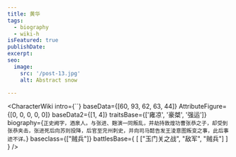 ```yaml
---
title: 黄华
tags:
  - biography
  - wiki-h
isFeatured: true
publishDate:
excerpt:
seo:
  image:
    src: '/post-13.jpg'
    alt: Abstract snow

---
```



<CharacterWiki
  intro={``}
  baseData={[60, 93, 62, 63, 44]}
  AttributeFigure={[0, 0, 0, 0, 0]}
  baseData2={[1, 4]}
  traitsBase={['雍凉', '豪桀', '强运']}
  biography={`正史阙字，酒泉人。与张进、麹演一同叛乱，并劫持敦煌功曹张恭之子，却受到张恭夹击，张进死后向苏则投降，后官至兖州刺史，并向司马懿告发王淩意图叛变之事，此后事迹不详。`}
  baseclass={["贼兵"]}
  battlesBase={
    [
      ["玉门关之战", "敌军", "贼兵"]
    ]
  }
/>
